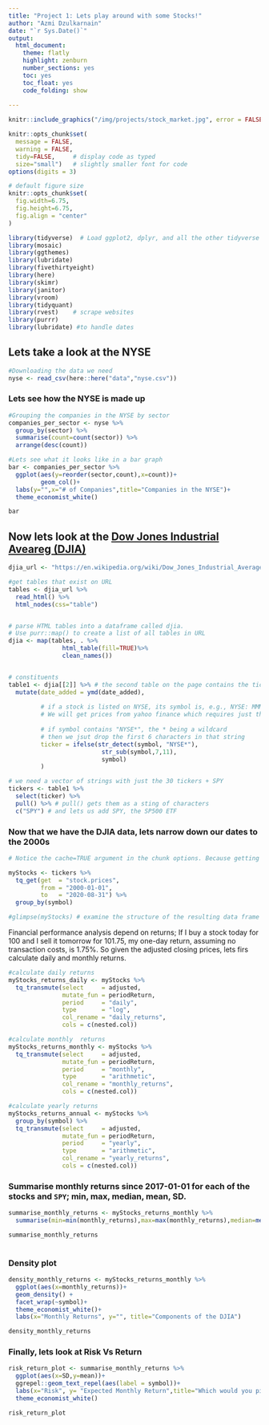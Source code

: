 ```yaml
---
title: "Project 1: Lets play around with some Stocks!"
author: "Azmi Dzulkarnain"
date: "`r Sys.Date()`"
output:
  html_document:
    theme: flatly
    highlight: zenburn
    number_sections: yes
    toc: yes
    toc_float: yes
    code_folding: show
    
---
```


```r
knitr::include_graphics("/img/projects/stock_market.jpg", error = FALSE)
```

```r
knitr::opts_chunk$set(
  message = FALSE, 
  warning = FALSE, 
  tidy=FALSE,     # display code as typed
  size="small")   # slightly smaller font for code
options(digits = 3)

# default figure size
knitr::opts_chunk$set(
  fig.width=6.75, 
  fig.height=6.75,
  fig.align = "center"
)
```


```r
library(tidyverse)  # Load ggplot2, dplyr, and all the other tidyverse packages
library(mosaic)
library(ggthemes)
library(lubridate)
library(fivethirtyeight)
library(here)
library(skimr)
library(janitor)
library(vroom)
library(tidyquant)
library(rvest)    # scrape websites
library(purrr)  
library(lubridate) #to handle dates
```





## Lets take a look at the NYSE

```r
#Downloading the data we need
nyse <- read_csv(here::here("data","nyse.csv"))
```

### Lets see how the NYSE is made up

```r
#Grouping the companies in the NYSE by sector
companies_per_sector <- nyse %>% 
  group_by(sector) %>%
  summarise(count=count(sector)) %>% 
  arrange(desc(count))

#Lets see what it looks like in a bar graph
bar <- companies_per_sector %>% 
  ggplot(aes(y=reorder(sector,count),x=count))+
         geom_col()+
  labs(y="",x="# of Companies",title="Companies in the NYSE")+
  theme_economist_white()

bar


```

## Now lets look at the [Dow Jones Industrial Aveareg (DJIA)](https://en.wikipedia.org/wiki/Dow_Jones_Industrial_Average)

```r

djia_url <- "https://en.wikipedia.org/wiki/Dow_Jones_Industrial_Average"

#get tables that exist on URL
tables <- djia_url %>% 
  read_html() %>% 
  html_nodes(css="table")


# parse HTML tables into a dataframe called djia. 
# Use purr::map() to create a list of all tables in URL
djia <- map(tables, . %>% 
               html_table(fill=TRUE)%>% 
               clean_names())


# constituents
table1 <- djia[[2]] %>% # the second table on the page contains the ticker symbols
  mutate(date_added = ymd(date_added),
         
         # if a stock is listed on NYSE, its symbol is, e.g., NYSE: MMM
         # We will get prices from yahoo finance which requires just the ticker
         
         # if symbol contains "NYSE*", the * being a wildcard
         # then we jsut drop the first 6 characters in that string
         ticker = ifelse(str_detect(symbol, "NYSE*"),
                          str_sub(symbol,7,11),
                          symbol)
         )

# we need a vector of strings with just the 30 tickers + SPY
tickers <- table1 %>% 
  select(ticker) %>% 
  pull() %>% # pull() gets them as a sting of characters
  c("SPY") # and lets us add SPY, the SP500 ETF

```


### Now that we have the DJIA data, lets narrow down our dates to the 2000s

```r
# Notice the cache=TRUE argument in the chunk options. Because getting data is time consuming, # cache=TRUE means that once it downloads data, the chunk will not run again next time you knit your Rmd

myStocks <- tickers %>% 
  tq_get(get  = "stock.prices",
         from = "2000-01-01",
         to   = "2020-08-31") %>%
  group_by(symbol) 

#glimpse(myStocks) # examine the structure of the resulting data frame
```

Financial performance analysis depend on returns; If I buy a stock today for 100 and I sell it tomorrow for 101.75, my one-day return, assuming no transaction costs, is 1.75%. So given the adjusted closing prices, lets firs calculate daily and monthly returns.


```r
#calculate daily returns
myStocks_returns_daily <- myStocks %>%
  tq_transmute(select     = adjusted, 
               mutate_fun = periodReturn, 
               period     = "daily", 
               type       = "log",
               col_rename = "daily_returns",
               cols = c(nested.col))  

#calculate monthly  returns
myStocks_returns_monthly <- myStocks %>%
  tq_transmute(select     = adjusted, 
               mutate_fun = periodReturn, 
               period     = "monthly", 
               type       = "arithmetic",
               col_rename = "monthly_returns",
               cols = c(nested.col)) 

#calculate yearly returns
myStocks_returns_annual <- myStocks %>%
  group_by(symbol) %>%
  tq_transmute(select     = adjusted, 
               mutate_fun = periodReturn, 
               period     = "yearly", 
               type       = "arithmetic",
               col_rename = "yearly_returns",
               cols = c(nested.col))
```

### Summarise monthly returns since 2017-01-01 for each of the stocks and `SPY`; min, max, median, mean, SD.

```r

summarise_monthly_returns <- myStocks_returns_monthly %>% 
  summarise(min=min(monthly_returns),max=max(monthly_returns),median=median(monthly_returns),mean = mean(monthly_returns),SD=sd(monthly_returns))

summarise_monthly_returns
  

```

### Density plot

```r

density_monthly_returns <- myStocks_returns_monthly %>% 
  ggplot(aes(x=monthly_returns))+
  geom_density() + 
  facet_wrap(~symbol)+
  theme_economist_white()+
  labs(x="Monthly Returns", y="", title="Components of the DJIA")

density_monthly_returns
```


### Finally, lets look at Risk Vs Return

```r
risk_return_plot <- summarise_monthly_returns %>%
  ggplot(aes(x=SD,y=mean))+
  ggrepel::geom_text_repel(aes(label = symbol))+
  labs(x="Risk", y= "Expected Monthly Return",title="Which would you pick?")+
  theme_economist_white()

risk_return_plot
  

```

